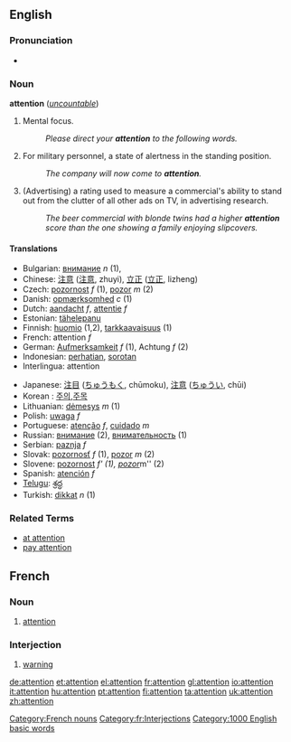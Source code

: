 {{wikipedia}}
==English==

{{rank|single|foot|beauty|618|attention|standing|books|knows}}

===Pronunciation===
*{{audio|en-us-attention.ogg|Audio (US)}}

===Noun===
'''attention'''  (''[[uncountable]]'')
# Mental focus.
#: ''Please direct your '''attention''' to the following words.''
# For military personnel, a state of alertness in the standing position.
#: ''The company will now come to '''attention'''.''
# (Advertising) a rating used to measure a commercial's ability to stand out from the clutter of all other ads on TV, in advertising research.
#: ''The beer commercial with blonde twins had a higher '''attention''' score than the one showing a family enjoying slipcovers.''

==== Translations ====
{{top}}
*Bulgarian: [[внимание]] ''n'' (1), 
*Chinese: [[注意]] ([[注意]], zhuyi), [[立正]] ([[立正]], lizheng)
*Czech: [[pozornost]] ''f'' (1), [[pozor]] ''m'' (2)
*Danish: [[opmærksomhed]] ''c'' (1)
*Dutch: [[aandacht]] ''f'', [[attentie]] ''f''
*Estonian: [[tähelepanu]] 
*Finnish: [[huomio]] (1,2), [[tarkkaavaisuus]] (1)
*French: attention ''f''
*German: [[Aufmerksamkeit]] ''f'' (1), Achtung  ''f'' (2)
*Indonesian: [[hati|perhatian]], [[sorot|sorotan]]
*Interlingua: attention
{{mid}}
*Japanese: [[注目]] ([[ちゅうもく]], chūmoku), [[注意]] ([[ちゅうい]], chūi)
*Korean : [[주의]],[[주목]]
*Lithuanian: [[dėmesys]] ''m'' (1)
*Polish: [[uwaga]] ''f''
*Portuguese: [[atenção]] ''f'', [[cuidado]] ''m''
*Russian: [[внимание]] (2), [[внимательность]] (1)
*Serbian: [[paznja]] ''f''
*Slovak: [[pozornosť]] ''f'' (1), [[pozor]] ''m'' (2)
*Slovene: [[pozornost]] ''f' (1), [[pozor]] ''m'' (2)
*Spanish: [[atención]] ''f''
*[[Telugu]]: [[శ్రద్ధ]]
*Turkish: [[dikkat]] ''n'' (1)
{{bottom}}

===Related Terms===
*[[at attention]]
*[[pay attention]]

==French==
===Noun===

# [[attention]]

===Interjection===

# [[warning]]

[[Category:French nouns]]
[[Category:fr:Interjections]]
[[Category:1000 English basic words]]

[[de:attention]]
[[et:attention]]
[[el:attention]]
[[fr:attention]]
[[gl:attention]]
[[io:attention]]
[[it:attention]]
[[hu:attention]]
[[pt:attention]]
[[fi:attention]]
[[ta:attention]]
[[uk:attention]]
[[zh:attention]]
